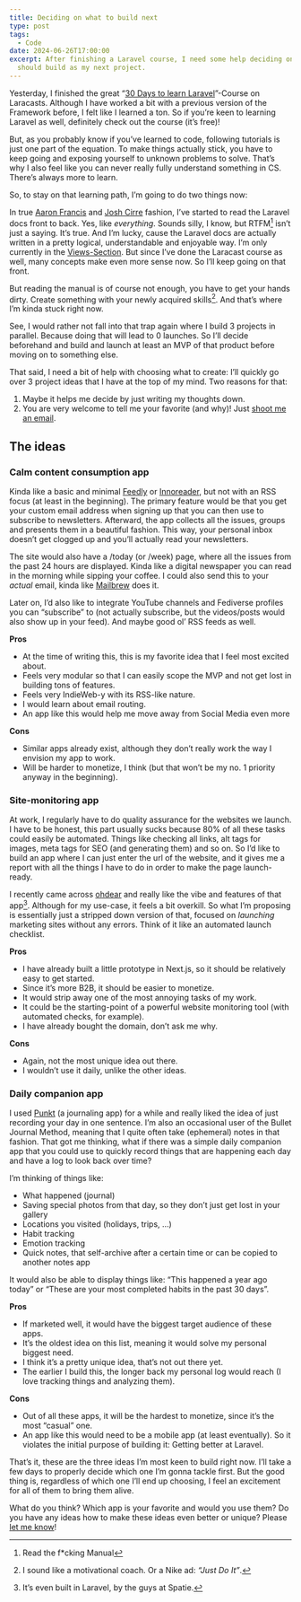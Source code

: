 ```yaml
---
title: Deciding on what to build next
type: post
tags:
  - Code
date: 2024-06-26T17:00:00
excerpt: After finishing a Laravel course, I need some help deciding on what I
  should build as my next project.
---
```


Yesterday, I finished the great “[30 Days to learn Laravel](https://laracasts.com/series/30-days-to-learn-laravel-11)”-Course on Laracasts. Although I have worked a bit with a previous version of the Framework before, I felt like I learned a ton. So if you’re keen to learning Laravel as well, definitely check out the course (it’s free)!

But, as you probably know if you’ve learned to code, following tutorials is just one part of the equation. To make things actually stick, you have to keep going and exposing yourself to unknown problems to solve. That’s why I also feel like you can never really fully understand something in CS. There’s always more to learn.

So, to stay on that learning path, I’m going to do two things now:

In true [Aaron Francis](https://youtu.be/hDJ5vXRPZCE) and [Josh Cirre](https://www.youtube.com/live/dxM6etLn4FE) fashion, I’ve started to read the Laravel docs front to back. Yes, like _everything_. Sounds silly, I know, but RTFM[^1] isn’t just a saying. It’s true. And I’m lucky, cause the Laravel docs are actually written in a pretty logical, understandable and enjoyable way. I’m only currently in the [Views-Section](https://laravel.com/docs/11.x/views). But since I’ve done the Laracast course as well, many concepts make even more sense now. So I’ll keep going on that front.

But reading the manual is of course not enough, you have to get your hands dirty. Create something with your newly acquired skills[^2]. And that’s where I’m kinda stuck right now.

See, I would rather not fall into that trap again where I build 3 projects in parallel. Because doing that will lead to 0 launches. So I’ll decide beforehand and build and launch at least an MVP of that product before moving on to something else.

That said, I need a bit of help with choosing what to create: I’ll quickly go over 3 project ideas that I have at the top of my mind. Two reasons for that:

1. Maybe it helps me decide by just writing my thoughts down.
2. You are very welcome to tell me your favorite (and why)! Just [shoot me an email](/hi).

## The ideas

### Calm content consumption app

Kinda like a basic and minimal [Feedly](https://feedly.com/) or [Innoreader](https://www.inoreader.com/), but not with an RSS focus (at least in the beginning). The primary feature would be that you get your custom email address when signing up that you can then use to subscribe to newsletters. Afterward, the app collects all the issues, groups and presents them in a beautiful fashion. This way, your personal inbox doesn’t get clogged up and you’ll actually read your newsletters.

The site would also have a /today (or /week) page, where all the issues from the past 24 hours are displayed. Kinda like a digital newspaper you can read in the morning while sipping your coffee. I could also send this to your _actual_ email, kinda like [Mailbrew](https://mailbrew.com/) does it.

Later on, I’d also like to integrate YouTube channels and Fediverse profiles you can “subscribe” to (not actually subscribe, but the videos/posts would also show up in your feed). And maybe good ol’ RSS feeds as well.

**Pros**

- At the time of writing this, this is my favorite idea that I feel most excited about.
- Feels very modular so that I can easily scope the MVP and not get lost in building tons of features.
- Feels very IndieWeb-y with its RSS-like nature.
- I would learn about email routing.
- An app like this would help me move away from Social Media even more

**Cons**

- Similar apps already exist, although they don’t really work the way I envision my app to work.
- Will be harder to monetize, I think (but that won’t be my no. 1 priority anyway in the beginning).

### Site-monitoring app

At work, I regularly have to do quality assurance for the websites we launch. I have to be honest, this part usually sucks because 80% of all these tasks could easily be automated. Things like checking all links, alt tags for images, meta tags for SEO (and generating them) and so on. So I’d like to build an app where I can just enter the url of the website, and it gives me a report with all the things I have to do in order to make the page launch-ready.

I recently came across [ohdear](https://ohdear.app/) and really like the vibe and features of that app[^3]. Although for my use-case, it feels a bit overkill. So what I’m proposing is essentially just a stripped down version of that, focused on _launching_ marketing sites without any errors. Think of it like an automated launch checklist.

**Pros**

- I have already built a little prototype in Next.js, so it should be relatively easy to get started.
- Since it’s more B2B, it should be easier to monetize.
- It would strip away one of the most annoying tasks of my work.
- It could be the starting-point of a powerful website monitoring tool (with automated checks, for example).
- I have already bought the domain, don’t ask me why.

**Cons**

- Again, not the most unique idea out there.
- I wouldn’t use it daily, unlike the other ideas.

### Daily companion app

I used [Punkt](https://punktapp.me/) (a journaling app) for a while and really liked the idea of just recording your day in one sentence. I’m also an occasional user of the Bullet Journal Method, meaning that I quite often take (ephemeral) notes in that fashion. That got me thinking, what if there was a simple daily companion app that you could use to quickly record things that are happening each day and have a log to look back over time?

I’m thinking of things like:

- What happened (journal)
- Saving special photos from that day, so they don’t just get lost in your gallery
- Locations you visited (holidays, trips, …)
- Habit tracking
- Emotion tracking
- Quick notes, that self-archive after a certain time or can be copied to another notes app

It would also be able to display things like: “This happened a year ago today” or “These are your most completed habits in the past 30 days”.

**Pros**

- If marketed well, it would have the biggest target audience of these apps.
- It’s the oldest idea on this list, meaning it would solve my personal biggest need.
- I think it’s a pretty unique idea, that’s not out there yet.
- The earlier I build this, the longer back my personal log would reach (I love tracking things and analyzing them).

**Cons**

- Out of all these apps, it will be the hardest to monetize, since it’s the most “casual” one.
- An app like this would need to be a mobile app (at least eventually). So it violates the initial purpose of building it: Getting better at Laravel.

That’s it, these are the three ideas I’m most keen to build right now. I’ll take a few days to properly decide which one I’m gonna tackle first. But the good thing is, regardless of which one I’ll end up choosing, I feel an excitement for all of them to bring them alive.

What do you think? Which app is your favorite and would you use them? Do you have any ideas how to make these ideas even better or unique? Please [let me know](/hi)!

[^1]: Read the f\*cking Manual

[^2]: I sound like a motivational coach. Or a Nike ad: _“Just Do It”_.

[^3]: It’s even built in Laravel, by the guys at Spatie.
